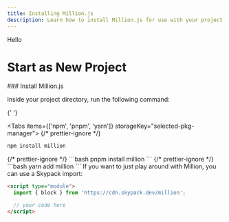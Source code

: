 ```yaml
---
title: Installing Million.js
description: Learn how to install Million.js for use with your project
---
```



<Cards>
  <Card>Hello</Card>
</Cards>

# Start as New Project

<Steps>
  ### Install Million.js

Inside your project directory, run the following command:

{' '}

<Tabs items={['npm', 'pnpm', 'yarn']} storageKey="selected-pkg-manager">
  {/* prettier-ignore */}
  <Tab>
  ```bash
  npm install million
  ```
  </Tab>
  {/* prettier-ignore */}
  <Tab>
  ```bash
  pnpm install million
  ```
  </Tab>
  {/* prettier-ignore */}
  <Tab>
  ```bash
  yarn add million
  ```
  </Tab>
</Tabs>
If you want to just play around with Million, you can use a Skypack import:

```html
<script type="module">
  import { block } from 'https://cdn.skypack.dev/million';

  // your code here
</script>
```

</Steps>
